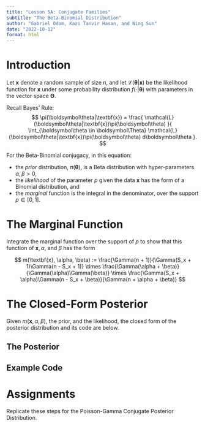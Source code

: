 ```yaml
---
title: "Lesson 5A: Conjugate Families"
subtitle: "The Beta-Binomial Distribution"
author: "Gabriel Odom, Kazi Tanvir Hasan, and Ning Sun"
date: "2022-10-12"
format: html
---
```



# Introduction
Let $\textbf{x}$ denote a random sample of size $n$, and let $\mathcal{L}(\boldsymbol\theta|\textbf{x})$ be the likelihood function for $\textbf{x}$ under some probability distribution $f(\cdot|\boldsymbol\theta)$ with parameters in the vector space $\boldsymbol\Theta$.

Recall Bayes' Rule:
$$
\pi(\boldsymbol\theta|\textbf{x}) = \frac{
  \mathcal{L}(\boldsymbol\theta|\textbf{x})\pi(\boldsymbol\theta)
  }{
  \int_{\boldsymbol\theta \in \boldsymbol\Theta} \mathcal{L}(\boldsymbol\theta|\textbf{x})\pi(\boldsymbol\theta) d\boldsymbol\theta
}.
$$

For the Beta-Binomial conjugacy, in this equation:

- the *prior* distribution, $\pi(\boldsymbol\theta)$, is a Beta distribution with hyper-parameters $\alpha, \beta > 0$,
- the *likelihood* of the parameter $p$ given the data $\textbf{x}$ has the form of a Binomial distribution, and
- the *marginal* function is the integral in the denominator, over the support $p \in [0, 1]$.


# The Marginal Function
Integrate the marginal function over the support of $p$ to show that this function of $\textbf{x}, \alpha$, and $\beta$ has the form

$$
m(\textbf{x}, \alpha, \beta) := \frac{\Gamma(n + 1)}{\Gamma(S_x + 1)\Gamma(n - S_x + 1)} \times \frac{\Gamma(\alpha + \beta)}{\Gamma(\alpha)\Gamma(\beta)} \times \frac{\Gamma(S_x + \alpha)\Gamma(n - S_x + \beta)}{\Gamma(n + \alpha + \beta)}
$$



# The Closed-Form Posterior
Given $m(\textbf{x}, \alpha, \beta)$, the prior, and the likelihood, the closed form of the posterior distribution and its code are below.


## The Posterior


## Example Code



# Assignments

Replicate these steps for the Poisson-Gamma Conjugate Posterior Distribution.
